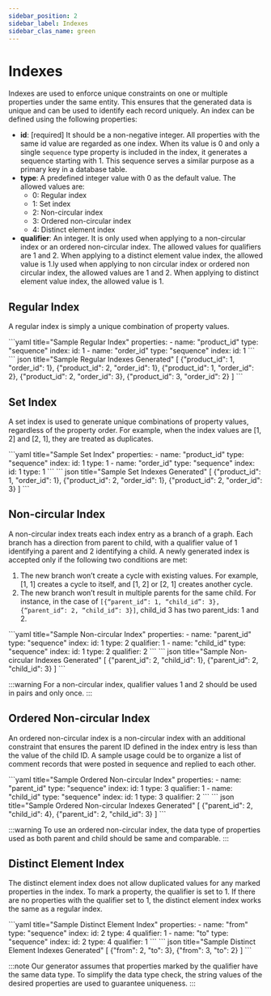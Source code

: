 ```yaml
---
sidebar_position: 2
sidebar_label: Indexes
sidebar_clas_name: green
---
```



# Indexes

Indexes are used to enforce unique constraints on one or multiple properties under the same entity. This ensures that the generated data is unique and can be used to identify each record uniquely. An index can be defined using the following properties:

- **id**: [required] It should be a non-negative integer. All properties with the same id value are regarded as one index. When its value is 0 and only a single `sequence` type property is included in the index, it generates a sequence starting with 1. This sequence serves a similar purpose as a primary key in a database table.
- **type**: A predefined integer value with 0 as the default value. The allowed values are:
    - 0: Regular index
    - 1: Set index
    - 2: Non-circular index
    - 3: Ordered non-circular index
    - 4: Distinct element index
- **qualifier**: An integer. It is only used when applying to a non-circular index or an ordered non-circular index. The allowed values for qualifiers are 1 and 2. When applying to a distinct element value index, the allowed value is 1.ly used when applying to non circular index or ordered non circular index, the allowed values are 1 and 2. When applying to distinct element value index, the allowed value is 1.

## Regular Index
A regular index is simply a unique combination of property values.

<Tabs defaultValue="index" groupId="regular-index">
  <TabItem value="index" label="Sample Regular Index">
    ```yaml title="Sample Regular Index"
        properties:
          - name: "product_id"
            type: "sequence"
            index:
              id: 1
          - name: "order_id"
            type: "sequence"
            index:
              id: 1
    ```
  </TabItem>
  <TabItem value="output" label="Sample Output">
    ``` json title="Sample Regular Indexes Generated"
        [
          {"product_id": 1, "order_id": 1},
          {"product_id": 2, "order_id": 1},
          {"product_id": 1, "order_id": 2},
          {"product_id": 2, "order_id": 3},
          {"product_id": 3, "order_id": 2}
        ]
    ```
  </TabItem>
</Tabs>

## Set Index
A set index is used to generate unique combinations of property values, regardless of the property order. For example, when the index values are [1, 2] and [2, 1], they are treated as duplicates.

<Tabs defaultValue="index" groupId="set-index">
  <TabItem value="index" label="Sample Set Index">
    ```yaml title="Sample Set Index"
       properties:
         - name: "product_id"
           type: "sequence"
           index:
             id: 1
             type: 1
         - name: "order_id"
           type: "sequence"
           index:
             id: 1
             type: 1
    ```
  </TabItem>
  <TabItem value="output" label="Sample Output">
    ``` json title="Sample Set Indexes Generated"
        [
          {"product_id": 1, "order_id": 1},
          {"product_id": 2, "order_id": 1},
          {"product_id": 2, "order_id": 3}
        ]
    ```
  </TabItem>
</Tabs>

## Non-circular Index
A non-circular index treats each index entry as a branch of a graph. Each branch has a direction from parent to child, with a qualifier value of 1 identifying a parent and 2 identifying a child. A newly generated index is accepted only if the following two conditions are met:

1. The new branch won’t create a cycle with existing values. For example, [1, 1] creates a cycle to itself, and [1, 2] or [2, 1] creates another cycle.
2. The new branch won’t result in multiple parents for the same child. For instance, in the case of `[{“parent_id”: 1, “child_id”: 3}, {“parent_id”: 2, “child_id”: 3}]`, child_id 3 has two parent_ids: 1 and 2.

<Tabs defaultValue="index" groupId="non-circular-index">
  <TabItem value="index" label="Sample Non-circular Index">
    ```yaml title="Sample Non-circular Index"
       properties:
         - name: "parent_id"
           type: "sequence"
           index:
             id: 1
             type: 2
             qualifier: 1
         - name: "child_id"
           type: "sequence"
           index:
             id: 1
             type: 2
             qualifier: 2
    ```
  </TabItem>
  <TabItem value="output" label="Sample Output">
    ``` json title="Sample Non-circular Indexes Generated"
        [
          {"parent_id": 2, "child_id": 1},
          {"parent_id": 2, "child_id": 3}
        ]
    ```
  </TabItem>
</Tabs>

:::warning
For a non-circular index, qualifier values 1 and 2 should be used in pairs and only once.
:::

## Ordered Non-circular Index
An ordered non-circular index is a non-circular index with an additional constraint that ensures the parent ID defined in the index entry is less than the value of the child ID. A sample usage could be to organize a list of comment records that were posted in sequence and replied to each other.

<Tabs defaultValue="index" groupId="ordered-non-circular-index">
  <TabItem value="index" label="Sample Ordered Non-circular Index">
    ```yaml title="Sample Ordered Non-circular Index"
       properties:
         - name: "parent_id"
           type: "sequence"
           index:
             id: 1
             type: 3
             qualifier: 1
         - name: "child_id"
           type: "sequence"
           index:
             id: 1
             type: 3
             qualifier: 2
    ```
  </TabItem>
  <TabItem value="output" label="Sample Output">
    ``` json title="Sample Ordered Non-circular Indexes Generated"
        [
          {"parent_id": 2, "child_id": 4},
          {"parent_id": 2, "child_id": 3}
        ]
    ```
  </TabItem>
</Tabs>

:::warning
To use an ordered non-circular index, the data type of properties used as both parent and child should be same and comparable.
:::

## Distinct Element Index
The distinct element index does not allow duplicated values for any marked properties in the index. To mark a property, the qualifier is set to 1. If there are no properties with the qualifier set to 1, the distinct element index works the same as a regular index.

<Tabs defaultValue="index" groupId="distinct-element-index">
  <TabItem value="index" label="Distinct Element Index">
    ```yaml title="Sample Distinct Element Index"
       properties:
         - name: "from"
           type: "sequence"
           index:
             id: 2
             type: 4
             qualifier: 1
         - name: "to"
           type: "sequence"
           index:
             id: 2
             type: 4
             qualifier: 1
    ```
  </TabItem>
  <TabItem value="output" label="Sample Output">
    ``` json title="Sample Distinct Element Indexes Generated"
        [
          {"from": 2, "to": 3},
          {"from": 3, "to": 2}
        ]
    ```
  </TabItem>
</Tabs>



:::note
Our generator assumes that properties marked by the qualifier have the same data type. To simplify the data type check, the string values of the desired properties are used to guarantee uniqueness.
:::